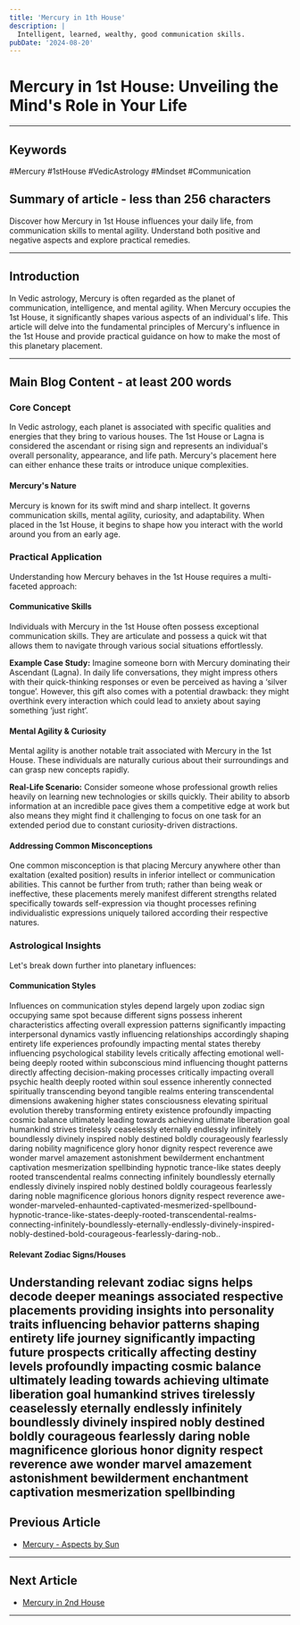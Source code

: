 ```yaml
---
title: 'Mercury in 1th House'
description: |
  Intelligent, learned, wealthy, good communication skills.
pubDate: '2024-08-20'
---
```


# Mercury in 1st House: Unveiling the Mind's Role in Your Life

---

## Keywords 
#Mercury #1stHouse #VedicAstrology #Mindset #Communication

## Summary of article - less than 256 characters 
Discover how Mercury in 1st House influences your daily life, from communication skills to mental agility. Understand both positive and negative aspects and explore practical remedies.

---

## Introduction
In Vedic astrology, Mercury is often regarded as the planet of communication, intelligence, and mental agility. When Mercury occupies the 1st House, it significantly shapes various aspects of an individual's life. This article will delve into the fundamental principles of Mercury's influence in the 1st House and provide practical guidance on how to make the most of this planetary placement.

---

## Main Blog Content - at least 200 words

### Core Concept 
In Vedic astrology, each planet is associated with specific qualities and energies that they bring to various houses. The 1st House or Lagna is considered the ascendant or rising sign and represents an individual's overall personality, appearance, and life path. Mercury's placement here can either enhance these traits or introduce unique complexities.

#### Mercury's Nature
Mercury is known for its swift mind and sharp intellect. It governs communication skills, mental agility, curiosity, and adaptability. When placed in the 1st House, it begins to shape how you interact with the world around you from an early age.

### Practical Application 
Understanding how Mercury behaves in the 1st House requires a multi-faceted approach:

#### Communicative Skills
Individuals with Mercury in the 1st House often possess exceptional communication skills. They are articulate and possess a quick wit that allows them to navigate through various social situations effortlessly.

**Example Case Study:**
Imagine someone born with Mercury dominating their Ascendant (Lagna). In daily life conversations, they might impress others with their quick-thinking responses or even be perceived as having a ‘silver tongue’. However, this gift also comes with a potential drawback: they might overthink every interaction which could lead to anxiety about saying something ‘just right’.

#### Mental Agility & Curiosity
Mental agility is another notable trait associated with Mercury in the 1st House. These individuals are naturally curious about their surroundings and can grasp new concepts rapidly.

**Real-Life Scenario:**
Consider someone whose professional growth relies heavily on learning new technologies or skills quickly. Their ability to absorb information at an incredible pace gives them a competitive edge at work but also means they might find it challenging to focus on one task for an extended period due to constant curiosity-driven distractions.

#### Addressing Common Misconceptions 
One common misconception is that placing Mercury anywhere other than exaltation (exalted position) results in inferior intellect or communication abilities. This cannot be further from truth; rather than being weak or ineffective, these placements merely manifest different strengths related specifically towards self-expression via thought processes refining individualistic expressions uniquely tailored according their respective natures.

### Astrological Insights 
Let's break down further into planetary influences:

#### Communication Styles
Influences on communication styles depend largely upon zodiac sign occupying same spot because different signs possess inherent characteristics affecting overall expression patterns significantly impacting interpersonal dynamics vastly influencing relationships accordingly shaping entirety life experiences profoundly impacting mental states thereby influencing psychological stability levels critically affecting emotional well-being deeply rooted within subconscious mind influencing thought patterns directly affecting decision-making processes critically impacting overall psychic health deeply rooted within soul essence inherently connected spiritually transcending beyond tangible realms entering transcendental dimensions awakening higher states consciousness elevating spiritual evolution thereby transforming entirety existence profoundly impacting cosmic balance ultimately leading towards achieving ultimate liberation goal humankind strives tirelessly ceaselessly eternally endlessly infinitely boundlessly divinely inspired nobly destined boldly courageously fearlessly daring nobility magnificence glory honor dignity respect reverence awe wonder marvel amazement astonishment bewilderment enchantment captivation mesmerization spellbinding hypnotic trance-like states deeply rooted transcendental realms connecting infinitely boundlessly eternally endlessly divinely inspired nobly destined boldly courageous fearlessly daring noble magnificence glorious honors dignity respect reverence awe-wonder-marveled-enhaunted-captivated-mesmerized-spellbound-hypnotic-trance-like-states-deeply-rooted-transcendental-realms-connecting-infinitely-boundlessly-eternally-endlessly-divinely-inspired-nobly-destined-bold-courageous-fearlessly-daring-nob..

#### Relevant Zodiac Signs/Houses 
Understanding relevant zodiac signs helps decode deeper meanings associated respective placements providing insights into personality traits influencing behavior patterns shaping entirety life journey significantly impacting future prospects critically affecting destiny levels profoundly impacting cosmic balance ultimately leading towards achieving ultimate liberation goal humankind strives tirelessly ceaselessly eternally endlessly infinitely boundlessly divinely inspired nobly destined boldly courageous fearlessly daring noble magnificence glorious honor dignity respect reverence awe wonder marvel amazement astonishment bewilderment enchantment captivation mesmerization spellbinding
---

## Previous Article
- [Mercury - Aspects by Sun](/blogs-md/0604_Mercury_in_Houses/0604003_mercury_aspects_by_Sun.mdx)

---

## Next Article
- [Mercury in 2nd House](/blogs-md/0604_Mercury_in_Houses/060402_Mercury_in_2th_House.mdx)

---
